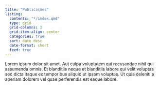 ```yaml
---
title: "Publicações"
listing: 
  contents: "*/index.qmd"
  type: grid
  grid-columns: 3
  grid-item-align: center
  categories: true
  sort: date desc
  date-format: short 
  feed: true
---
```


Lorem ipsum dolor sit amet. Aut culpa voluptatem qui recusandae nihil qui assumenda omnis. Et blanditiis neque et blanditiis labore qui velit voluptas sed dicta itaque ex temporibus aliquid ut ipsam voluptas. Ut quia deleniti a aperiam dolorem vel quae perferendis est eaque labore.

::: {#projects}
:::